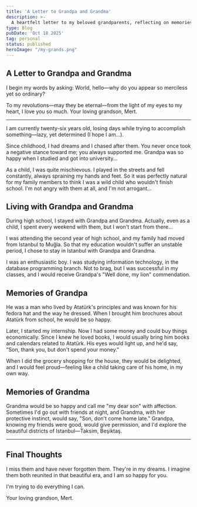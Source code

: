 ```yaml
---
title: 'A Letter to Grandpa and Grandma'
description: >-
  A heartfelt letter to my beloved grandparents, reflecting on memories, love, and gratitude for their endless support throughout my journey.
type: Blog
pubDate: 'Oct 18 2025'
tag: personal
status: published
heroImage: "/my-grands.png"
---
```


## A Letter to Grandpa and Grandma

I begin my words by asking: World, hello—why do you appear so merciless yet so ordinary?

To my revolutions—may they be eternal—from the light of my eyes to my heart, I love you so much. Your loving grandson, Mert.

---

I am currently twenty-six years old, losing days while trying to accomplish something—lazy, yet determined (I hope I am...).

Since childhood, I had dreams and I chased after them. You never once took a negative stance toward me; you always supported me. Grandpa was so happy when I studied and got into university...

As a child, I was quite mischievous. I played in the streets and fell constantly, always spraining my hands and feet. So it was perfectly natural for my family members to think I was a wild child who wouldn't finish school. I'm not angry with them at all, and I'm not arrogant...

## Living with Grandpa and Grandma

During high school, I stayed with Grandpa and Grandma. Actually, even as a child, I spent every weekend with them, but I won't start from there...

I was attending the second year of high school, and my family had moved from Istanbul to Muğla. So that my education wouldn't suffer an unstable period, I chose to stay in Istanbul with Grandpa and Grandma.

I was an enthusiastic boy. I was studying information technology, in the database programming branch. Not to brag, but I was successful in my classes, and I would receive Grandpa's "Well done, my lion" commendation.

## Memories of Grandpa

He was a man who lived by Atatürk's principles and was known for his fedora hat and the way he dressed. When I brought him brochures about Atatürk from school, he would be so happy.

Later, I started my internship. Now I had some money and could buy things economically. Since I knew he loved books, I would usually bring him books and calendars related to Atatürk. His eyes would light up, and he'd say, "Son, thank you, but don't spend your money."

When I did the grocery shopping for the house, they would be delighted, and I would feel proud—feeling like a child taking care of his home, in my own way.

## Memories of Grandma

Grandma would be so happy and call me "my dear son" with affection. Sometimes I'd go out with friends at night, and Grandma, with her protective instinct, would say, "Son, don't come home late." Grandpa, knowing my friends were good, would give permission, and I'd explore the beautiful districts of Istanbul—Taksim, Beşiktaş.

---

## Final Thoughts

I miss them and have never forgotten them. They're in my dreams. I imagine them both reunited in that beautiful era, and I am so happy for you.

I'm trying to do everything I can.

Your loving grandson, Mert.
